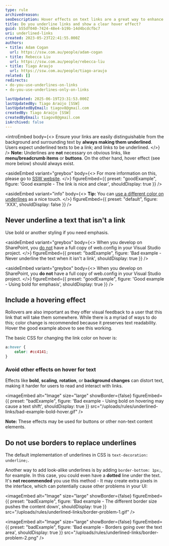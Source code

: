 ```yaml
---
type: rule
archivedreason:
seoDescription: Hover effects on text links are a great way to enhance user experience and make your website more interactive.
title: Do you underline links and show a clear hover effect?
guid: b55df040-7424-48e4-b19b-14d4bcdcfbc7
uri: underlined-links
created: 2023-05-23T22:41:55.000Z
authors:
- title: Adam Cogan
  url: https://ssw.com.au/people/adam-cogan
- title: Rebecca Liu
  url: https://ssw.com.au/people/rebecca-liu
- title: Tiago Araujo
  url: https://ssw.com.au/people/tiago-araujo
related: []
redirects:
- do-you-use-underlines-on-links
- do-you-use-underlines-only-on-links

lastUpdated: 2025-06-19T23:31:53.000Z
lastUpdatedBy: Tiago Araújo [SSW]
lastUpdatedByEmail: tiagov8@gmail.com
createdBy: Tiago Araújo [SSW]
createdByEmail: tiagov8@gmail.com
isArchived: false
---
```


<introEmbed
  body={<>
Ensure your links are easily distinguishable from the background and surrounding text by **always making them underlined**. Users expect underlined texts to be a link; and links to be underlined.
  </>}
/>
**Note:** Underlines are **not** necessary on obvious links, like **menu/breadcrumb items** or **buttons**. On the other hand, hover effect (see more below) should always exist.

<asideEmbed
  variant="greybox"
  body={<>
    For more information on this, please go to [SSW website](https://www.ssw.com.au).
  </>}
  figureEmbed={{
    preset: "goodExample",
    figure: 'Good example - The link is nice and clear',
    shouldDisplay: true
  }}
/>

<asideEmbed
  variant="info"
  body={<>
    **Tip:** You can [use a different color on underlines](https://www.w3schools.com/cssref/css3_pr_text-decoration-color.asp) as a nice touch.
  </>}
  figureEmbed={{
    preset: "default",
    figure: 'XXX',
    shouldDisplay: false
  }}
/>

## Never underline a text that isn't a link

Use bold or another styling if you need emphasis.

<asideEmbed
  variant="greybox"
  body={<>
    When you develop on SharePoint, you <u>do not</u> have a full copy of web.config in your Visual Studio project.
  </>}
  figureEmbed={{
    preset: "badExample",
    figure: 'Bad example - Never underline the text when it isn\'t a link',
    shouldDisplay: true
  }}
/>

<asideEmbed
  variant="greybox"
  body={<>
    When you develop on SharePoint, you **do not** have a full copy of web.config in your Visual Studio project.
  </>}
  figureEmbed={{
    preset: "goodExample",
    figure: 'Good example - Using bold for emphasis',
    shouldDisplay: true
  }}
/>

## Include a hovering effect

Rollovers are also important as they offer visual feedback to a user that this link that will take them somewhere. While there is a myriad of ways to do this; color change is recommended because it preserves text readability. Hover the good example above to see this working.

The basic CSS for changing the link color on hover is:

``` css
a:hover {
    color: #cc4141;
}
```

### Avoid other effects on hover for text

Effects like **bold**, **scaling**, **rotation**, or **background changes** can distort text, making it harder for users to read and interact with links.

<imageEmbed
  alt="Image"
  size="large"
  showBorder={false}
  figureEmbed={{
    preset: "badExample",
    figure: 'Bad example - Using bold on hovering may cause a text shift',
    shouldDisplay: true
  }}
  src="/uploads/rules/underlined-links/bad-example-bold-hover.gif"
/>

**Note:** These effects may be used for buttons or other non-text content elements.

## Do not use borders to replace underlines

The default implementation of underlines in CSS is `text-decoration: underline;`.

Another way to add look-alike underlines is by adding `border-bottom: 1px;`, for example. In this case, you could even have a **dotted** line under the text. It's **not recommended** you use this method - It may create extra pixels in the interface, which can potentially cause other problems in your UI:

<imageEmbed
  alt="Image"
  size="large"
  showBorder={false}
  figureEmbed={{
    preset: "badExample",
    figure: 'Bad example - The different border size pushes the content down',
    shouldDisplay: true
  }}
  src="/uploads/rules/underlined-links/border-problem-1.gif"
/>

<imageEmbed
  alt="Image"
  size="large"
  showBorder={false}
  figureEmbed={{
    preset: "badExample",
    figure: 'Bad example - Borders going over the text area',
    shouldDisplay: true
  }}
  src="/uploads/rules/underlined-links/border-problem-2.png"
/>
